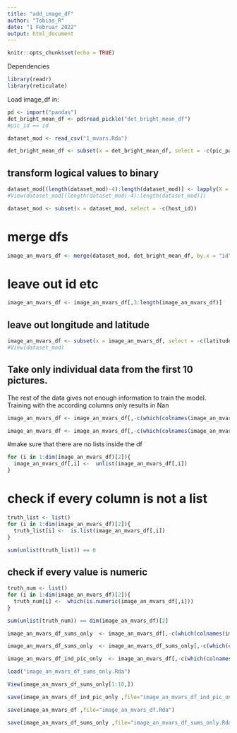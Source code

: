 ```yaml
---
title: "add_image_df"
author: "Tobias_R"
date: "1 Februar 2022"
output: html_document
---
```


```r
knitr::opts_chunk$set(echo = TRUE)
```

Dependencies
```r
library(readr)
library(reticulate)
```


Load image_df in:

```r
pd <- import("pandas")
det_bright_mean_df <- pd$read_pickle("det_bright_mean_df")
#pic_id == id
```


```r
dataset_mod <- read_csv("1_mvars.Rda")
```


```r
det_bright_mean_df <- subset(x = det_bright_mean_df, select = -c(pic_paths,detect_obj))
```


## transform logical values to binary 
```r
dataset_mod[(length(dataset_mod)-4):length(dataset_mod)] <- lapply(X = dataset_mod[(length(dataset_mod)-4):length(dataset_mod)], FUN = as.numeric)
#View(dataset_mod[(length(dataset_mod)-4):length(dataset_mod)])
```

```r
dataset_mod <- subset(x = dataset_mod, select = -c(host_id))
```

# merge dfs
```r
image_an_mvars_df <- merge(dataset_mod, det_bright_mean_df, by.x = "id", by.y = "pic_id")
```

# leave out id etc
```r
image_an_mvars_df <- image_an_mvars_df[,3:length(image_an_mvars_df)]
```

## leave out longitude and latitude
```r
image_an_mvars_df <- subset(x = image_an_mvars_df, select = -c(latitude, longitude))
#View(dataset_mod)
```

## Take only individual data from the first 10 pictures. 
The rest of the data gives not enough information to train the model. Training with the according columns only results in Nan
```r
image_an_mvars_df <- image_an_mvars_df[,-c(which(colnames(image_an_mvars_df) == "Alarm_clock_pic_11"):which(colnames(image_an_mvars_df) == "Washing_machine_pic_17"))]
```

```r
image_an_mvars_df <- image_an_mvars_df[,-c(which(colnames(image_an_mvars_df) == "brightness_pic_11"):which(colnames(image_an_mvars_df) == "brightness_pic_17"))]
```


#make sure that there are no lists inside the df
```r
for (i in 1:dim(image_an_mvars_df)[2]){
  image_an_mvars_df[,i] <-  unlist(image_an_mvars_df[,i])
}
```

# check if every column is not a list
```r
truth_list <- list()
for (i in 1:dim(image_an_mvars_df)[2]){
  truth_list[i] <-  is.list(image_an_mvars_df[,i])
}

sum(unlist(truth_list)) == 0
```
## check if every value is numeric
```r
truth_num <- list()
for (i in 1:dim(image_an_mvars_df)[2]){
  truth_num[i] <-  which(is.numeric(image_an_mvars_df[,i]))
}

sum(unlist(truth_num)) == dim(image_an_mvars_df)[2]
```


```r
image_an_mvars_df_sums_only  <- image_an_mvars_df[,-c(which(colnames(image_an_mvars_df) == "Bathroom_cabinet_pic_0"):which(colnames(image_an_mvars_df) == "Washing_machine_pic_10"))]
```

```r
image_an_mvars_df_sums_only  <- image_an_mvars_df_sums_only[,-c(which(colnames(image_an_mvars_df_sums_only) == "obj_sum"))]
```



```r
image_an_mvars_df_ind_pic_only  <- image_an_mvars_df[,-c(which(colnames(image_an_mvars_df) == "obj_sum"):which(colnames(image_an_mvars_df) == "Washing_machine_sum"))]
```

```r
load("image_an_mvars_df_sums_only.Rda")
```


```r
View(image_an_mvars_df_sums_only[1:10,])
```

```r
save(image_an_mvars_df_ind_pic_only ,file="image_an_mvars_df_ind_pic_only.Rda")
```


```r
save(image_an_mvars_df ,file="image_an_mvars_df.Rda")
```

```r
save(image_an_mvars_df_sums_only ,file="image_an_mvars_df_sums_only.Rda")
```



